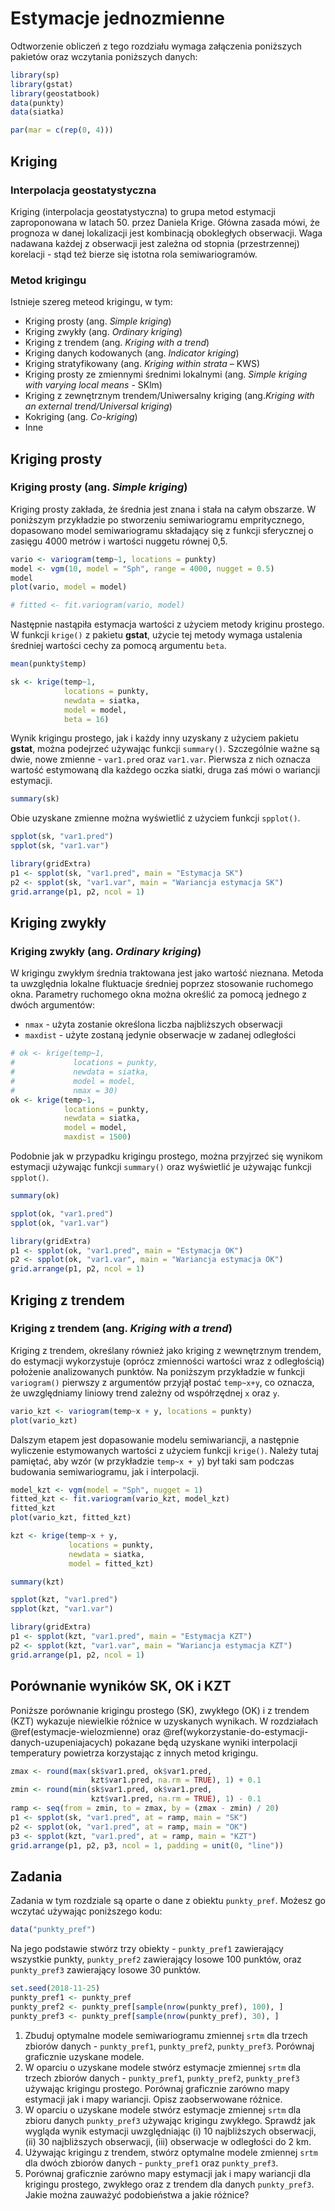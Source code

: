 
# Estymacje jednozmienne {#estymacje-jednozmienne}

Odtworzenie obliczeń z tego rozdziału wymaga załączenia poniższych pakietów oraz wczytania poniższych danych:

```r
library(sp)
library(gstat)
library(geostatbook)
data(punkty)
data(siatka)
```

```r
par(mar = c(rep(0, 4)))
```

## Kriging

### Interpolacja geostatystyczna

Kriging (interpolacja geostatystyczna) to grupa metod estymacji zaproponowana w latach 50. przez Daniela Krige.
Główna zasada mówi, że prognoza w danej lokalizacji jest kombinacją obokległych obserwacji. 
Waga nadawana każdej z obserwacji jest zależna od stopnia (przestrzennej) korelacji - stąd też bierze się istotna rola semiwariogramów.

### Metod krigingu

Istnieje szereg meteod krigingu, w tym:

- Kriging prosty (ang. *Simple kriging*)
- Kriging zwykły (ang. *Ordinary kriging*)
- Kriging z trendem (ang. *Kriging with a trend*)
- Kriging danych kodowanych (ang. *Indicator kriging*)
- Kriging stratyfikowany (ang. *Kriging within strata* – KWS)
- Kriging prosty ze zmiennymi średnimi lokalnymi (ang. *Simple kriging with varying local means* - SKlm)
- Kriging z zewnętrznym trendem/Uniwersalny kriging (ang.*Kriging with an external trend/Universal kriging*)
- Kokriging (ang. *Co-kriging*)
- Inne

## Kriging prosty

### Kriging prosty (ang. *Simple kriging*)

Kriging prosty zakłada, że średnia jest znana i stała na całym obszarze.
W poniższym przykładzie po stworzeniu semiwariogramu empritycznego, dopasowano model semiwariogramu składający się z funkcji sferycznej o zasięgu 4000 metrów i wartości nuggetu równej 0,5.

```r
vario <- variogram(temp~1, locations = punkty)
model <- vgm(10, model = "Sph", range = 4000, nugget = 0.5)
model
plot(vario, model = model)
```

```r
# fitted <- fit.variogram(vario, model)
```

Następnie nastąpiła estymacja wartości z użyciem metody kriginu prostego. 
W funkcji `krige()` z pakietu **gstat**, użycie tej metody wymaga ustalenia średniej wartości cechy za pomocą argumentu `beta`. 

```r
mean(punkty$temp)
```

```r
sk <- krige(temp~1, 
            locations = punkty,
            newdata = siatka,
            model = model,
            beta = 16)
```

Wynik krigingu prostego, jak i każdy inny uzyskany z użyciem pakietu **gstat**, można podejrzeć używając funkcji `summary()`.
Szczególnie ważne są dwie, nowe zmienne - `var1.pred` oraz `var1.var`.
Pierwsza z nich oznacza wartość estymowaną dla każdego oczka siatki, druga zaś mówi o wariancji estymacji. 

```r
summary(sk)
```

Obie uzyskane zmienne można wyświetlić z użyciem funkcji `spplot()`.

```r
spplot(sk, "var1.pred")
spplot(sk, "var1.var")
```

```r
library(gridExtra)
p1 <- spplot(sk, "var1.pred", main = "Estymacja SK")
p2 <- spplot(sk, "var1.var", main = "Wariancja estymacja SK")
grid.arrange(p1, p2, ncol = 1)
```

## Kriging zwykły 

### Kriging zwykły (ang. *Ordinary kriging*)

W krigingu zwykłym średnia traktowana jest jako wartość nieznana. 
Metoda ta uwzględnia lokalne fluktuacje średniej poprzez stosowanie ruchomego okna. 
Parametry ruchomego okna można określić za pomocą jednego z dwóch argumentów:

- `nmax` - użyta zostanie określona liczba najbliższych obserwacji
- `maxdist` -  użyte zostaną jedynie obserwacje w zadanej odległości

```r
# ok <- krige(temp~1,
#             locations = punkty,
#             newdata = siatka, 
#             model = model, 
#             nmax = 30)
ok <- krige(temp~1,
            locations = punkty,
            newdata = siatka, 
            model = model, 
            maxdist = 1500)
```

Podobnie jak w przypadku krigingu prostego, można przyjrzeć się wynikom estymacji używając funkcji `summary()` oraz wyświetlić je używając funkcji `spplot()`.

```r
summary(ok)
```

```r
spplot(ok, "var1.pred")
spplot(ok, "var1.var")
```

```r
library(gridExtra)
p1 <- spplot(ok, "var1.pred", main = "Estymacja OK")
p2 <- spplot(ok, "var1.var", main = "Wariancja estymacja OK")
grid.arrange(p1, p2, ncol = 1)
```

<!--
```r
spplot(ok, "var1.pred", sp.layout = list(as(punkty, "Spatial"), pch = 21, col = "white"))
spplot(ok, "var1.var", sp.layout = list(as(punkty, "Spatial"), pch = 21, col = "white"))
```
-->

## Kriging z trendem

### Kriging z trendem (ang. *Kriging with a trend*)

Kriging z trendem, określany również jako kriging z wewnętrznym trendem, do estymacji wykorzystuje (oprócz zmienności wartości wraz z odległością) położenie analizowanych punktów.
Na poniższym przykładzie w funkcji `variogram()` pierwszy z argumentów przyjął postać `temp~x+y`, co oznacza, że uwzględniamy liniowy trend zależny od współrzędnej `x` oraz `y`.

```r
vario_kzt <- variogram(temp~x + y, locations = punkty)
plot(vario_kzt)
```

Dalszym etapem jest dopasowanie modelu semiwariancji, a następnie wyliczenie estymowanych wartości z użyciem funkcji `krige()`.
Należy tutaj pamiętać, aby wzór (w przykładzie `temp~x + y`) był taki sam podczas budowania semiwariogramu, jak i interpolacji.

```r
model_kzt <- vgm(model = "Sph", nugget = 1)
fitted_kzt <- fit.variogram(vario_kzt, model_kzt)
fitted_kzt
plot(vario_kzt, fitted_kzt)
```

```r
kzt <- krige(temp~x + y, 
             locations = punkty, 
             newdata = siatka, 
             model = fitted_kzt)
```

```r
summary(kzt)
```

```r
spplot(kzt, "var1.pred")
spplot(kzt, "var1.var")
```

```r
library(gridExtra)
p1 <- spplot(kzt, "var1.pred", main = "Estymacja KZT")
p2 <- spplot(kzt, "var1.var", main = "Wariancja estymacja KZT")
grid.arrange(p1, p2, ncol = 1)
```

## Porównanie wyników SK, OK i KZT

Poniższe porównanie krigingu prostego (SK), zwykłego (OK) i z trendem (KZT) wykazuje niewielkie różnice w uzyskanych wynikach.
W rozdziałach  \@ref(estymacje-wielozmienne) oraz \@ref(wykorzystanie-do-estymacji-danych-uzupeniajacych) pokazane będą uzyskane wyniki interpolacji temperatury powietrza korzystając z innych metod krigingu.

```r
zmax <- round(max(sk$var1.pred, ok$var1.pred,
                  kzt$var1.pred, na.rm = TRUE), 1) + 0.1
zmin <- round(min(sk$var1.pred, ok$var1.pred,
                  kzt$var1.pred, na.rm = TRUE), 1) - 0.1
ramp <- seq(from = zmin, to = zmax, by = (zmax - zmin) / 20)
p1 <- spplot(sk, "var1.pred", at = ramp, main = "SK")
p2 <- spplot(ok, "var1.pred", at = ramp, main = "OK")
p3 <- spplot(kzt, "var1.pred", at = ramp, main = "KZT")
grid.arrange(p1, p2, p3, ncol = 1, padding = unit(0, "line"))
```

## Zadania {#z8}

Zadania w tym rozdziale są oparte o dane z obiektu `punkty_pref`.
Możesz go wczytać używając poniższego kodu:

```r
data("punkty_pref")
```

Na jego podstawie stwórz trzy obiekty - `punkty_pref1` zawierający wszystkie punkty, `punkty_pref2` zawierający losowe 100 punktów, oraz `punkty_pref3` zawierający losowe 30 punktów.

```r
set.seed(2018-11-25)
punkty_pref1 <- punkty_pref
punkty_pref2 <- punkty_pref[sample(nrow(punkty_pref), 100), ]
punkty_pref3 <- punkty_pref[sample(nrow(punkty_pref), 30), ]
```

1. Zbuduj optymalne modele semiwariogramu zmiennej `srtm` dla trzech zbiorów danych - `punkty_pref1`, `punkty_pref2`, `punkty_pref3`.
Porównaj graficznie uzyskane modele.
2. W oparciu o uzyskane modele stwórz estymacje zmiennej `srtm` dla trzech zbiorów danych - `punkty_pref1`, `punkty_pref2`, `punkty_pref3` używając krigingu prostego.
Porównaj graficznie zarówno mapy estymacji jak i mapy wariancji. 
Opisz zaobserwowane różnice.
3. W oparciu o uzyskane modele stwórz estymacje zmiennej `srtm` dla zbioru danych `punkty_pref3` używając krigingu zwykłego.
Sprawdź jak wygląda wynik estymacji uwzględniając (i) 10 najbliższych obserwacji, (ii) 30 najbliższych obserwacji, (iii) obserwacje w odległości do 2 km.
4. Używając krigingu z trendem, stwórz optymalne modele zmiennej `srtm` dla dwóch zbiorów danych - `punkty_pref1` oraz `punkty_pref3`.
5. Porównaj graficznie zarówno mapy estymacji jak i mapy wariancji dla krigingu prostego, zwykłego oraz z trendem dla danych `punkty_pref3`. 
Jakie można zauważyć podobieństwa a jakie różnice?
